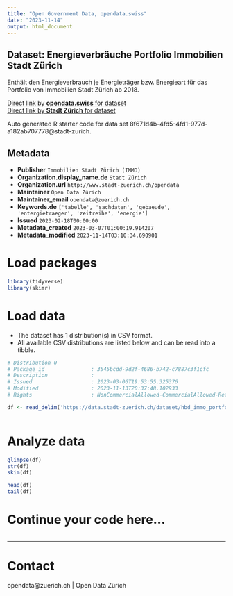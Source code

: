 ```yaml
---
title: "Open Government Data, opendata.swiss"
date: "2023-11-14"
output: html_document
---
```


## Dataset: Energieverbräuche Portfolio Immobilien Stadt Zürich

Enthält den Energieverbrauch je Energieträger bzw. Energieart für das Portfolio von Immobilien Stadt Zürich ab 2018.

[Direct link by **opendata.swiss** for dataset](https://opendata.swiss/de/dataset/energieverbrauche-portfolio-immobilien-stadt-zurich)<br>
[Direct link by **Stadt Zürich** for dataset](https://data.stadt-zuerich.ch/dataset/hbd_immo_portfolio_energieverbrauch)

Auto generated R starter code for data set 8f671d4b-4fd5-4fd1-977d-a182ab707778@stadt-zurich.

## Metadata

- **Publisher** `Immobilien Stadt Zürich (IMMO)`
- **Organization.display_name.de** `Stadt Zürich`
- **Organization.url** `http://www.stadt-zuerich.ch/opendata`
- **Maintainer** `Open Data Zürich`
- **Maintainer_email** `opendata@zuerich.ch`
- **Keywords.de** `['tabelle', 'sachdaten', 'gebaeude', 'entergietraeger', 'zeitreihe', 'energie']`
- **Issued** `2023-02-18T00:00:00`
- **Metadata_created** `2023-03-07T01:00:19.914207`
- **Metadata_modified** `2023-11-14T03:10:34.690901`


# Load packages

```r

library(tidyverse)
library(skimr)

```

# Load data

-   The dataset has 1 distribution(s) in CSV format.
-   All available CSV distributions are listed below and can be read into a tibble.

```r

# Distribution 0
# Package_id               : 3545bcdd-9d2f-4686-b742-c7887c3f1cfc
# Description              : 
# Issued                   : 2023-03-06T19:53:55.325376
# Modified                 : 2023-11-13T20:37:48.102933
# Rights                   : NonCommercialAllowed-CommercialAllowed-ReferenceNotRequired

df <- read_delim('https://data.stadt-zuerich.ch/dataset/hbd_immo_portfolio_energieverbrauch/download/exp_IMMO_OGD_2021.csv')



```

# Analyze data

```r

glimpse(df)
str(df)
skim(df)

head(df)
tail(df)

```

# Continue your code here...

```r

```

------------------------------------------------------------------------

# Contact

opendata@zuerich.ch | Open Data Zürich
